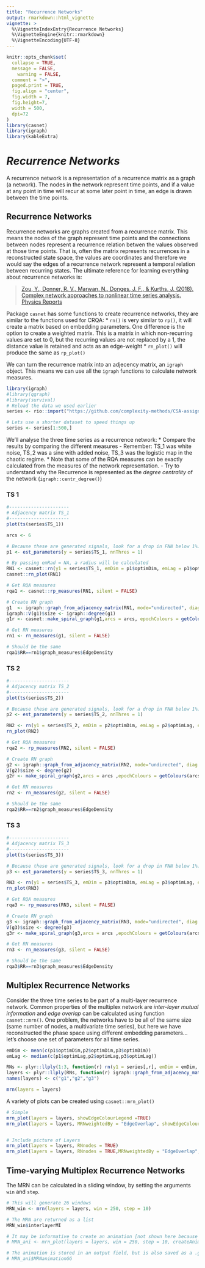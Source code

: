 ```yaml
---
title: "Recurrence Networks"
output: rmarkdown::html_vignette
vignette: >
  %\VignetteIndexEntry{Recurrence Networks}
  %\VignetteEngine{knitr::rmarkdown}
  %\VignetteEncoding{UTF-8}
---
```


```r

knitr::opts_chunk$set(
  collapse = TRUE,
  message = FALSE,
	warning = FALSE,
  comment = ">",
  paged.print = TRUE,
  fig.align = "center",
  fig.width = 7,
  fig.height=7,
  width = 500,
  dpi=72
)
library(casnet)
library(igraph)
library(kableExtra)
```

# *Recurrence Networks*

A recurrence network is a representation of a recurrence matrix as a graph (a network). The nodes in the network represent time points, and if a value at any point in time will recur at some later point in time, an edge is drawn between the time points.


## Recurrence Networks {.tabset .tabset-fade .tabset-pills}

Recurrence networks are graphs created from a recurrence matrix. This means the nodes of the graph represent time points and the connections between nodes represent a recurrence relation betwen the values observed at those time points. That is, often the matrix represents recurrences in a reconstructed state space, the values are coordinates and therefore we would say the edges of a recurrence network represent a temporal relation between recurring states. The ultimate reference for learning everything about recurrence networks is:

> [Zou, Y., Donner, R. V., Marwan, N., Donges, J. F., & Kurths, J. (2018). Complex network approaches to nonlinear time series analysis. Physics Reports](https://www.sciencedirect.com/science/article/abs/pii/S037015731830276X?via%3Dihub)


Package `casnet` has some functions to create recurrence networks, they are similar to the functions used for CRQA:
* `rn()` is very similar to `rp()`, it will create a matrix based on embedding parameters. One difference is the option to create a weighted matrix. This is a matrix in which non-recurring values are set to 0, but the recurring values are not replaced by a 1, the distance value is retained and acts as an edge-weight
* `rn_plot()` will produce the same as `rp_plot()`

We can turn the recurrence matrix into an adjecency matrix, an `igraph` object. This means we can use all the `igraph` functions to calculate network measures.

```r
library(igraph)
#library(qgraph)
#library(survival)
# Reload the data we used earlier
series <- rio::import("https://github.com/complexity-methods/CSA-assignments/raw/master/assignment_data/BasicTSA_arma/series.xlsx")

# Lets use a shorter dataset to speed things up
series <- series[1:500,]
```

We'll analyse the three time series as a recurrence network:
* Compare the results by comparing the different measures
   - Remember: TS_1 was white noise, TS_2 was a sine with added noise, TS_3 was the logistic map in the chaotic regime.
* Note that some of the RQA measures can be exactly calculated from the measures of the network representation.
   - Try to understand why the Recurrence is represented as the *degree centrality* of the network (`igraph::centr_degree()`)


### TS 1 {-}

```r
#----------------------
# Adjacency matrix TS_1
#----------------------
plot(ts(series$TS_1))

arcs <- 6

# Because these are generated signals, look for a drop in FNN below 1%.
p1 <- est_parameters(y = series$TS_1, nnThres = 1)

# By passing emRad = NA, a radius will be calculated
RN1 <- casnet::rn(y1 = series$TS_1, emDim = p1$optimDim, emLag = p1$optimLag, emRad = NA, targetValue = 0.05)
casnet::rn_plot(RN1)

# Get RQA measures
rqa1 <- casnet::rp_measures(RN1, silent = FALSE)

# Create RN graph
g1  <- igraph::graph_from_adjacency_matrix(RN1, mode="undirected", diag = FALSE)
igraph::V(g1)$size <- igraph::degree(g1)
g1r <- casnet::make_spiral_graph(g1,arcs = arcs, epochColours = getColours(arcs), markTimeBy = TRUE)

# Get RN measures
rn1 <- rn_measures(g1, silent = FALSE)

# Should be the same
rqa1$RR==rn1$graph_measures$EdgeDensity
```

### TS 2 {-}

```r
#----------------------
# Adjacency matrix TS_2
#----------------------
plot(ts(series$TS_2))

# Because these are generated signals, look for a drop in FNN below 1%.
p2 <- est_parameters(y = series$TS_2, nnThres = 1)

RN2 <- rn(y1 = series$TS_2, emDim = p2$optimDim, emLag = p2$optimLag, emRad = NA,  targetValue = 0.05)
rn_plot(RN2)

# Get RQA measures
rqa2 <- rp_measures(RN2, silent = FALSE)

# Create RN graph
g2 <- igraph::graph_from_adjacency_matrix(RN2, mode="undirected", diag = FALSE)
V(g2)$size <- degree(g2)
g2r <- make_spiral_graph(g2,arcs = arcs ,epochColours = getColours(arcs), markTimeBy = TRUE)

# Get RN measures
rn2 <- rn_measures(g2, silent = FALSE)

# Should be the same
rqa2$RR==rn2$graph_measures$EdgeDensity

```

### TS 3 {-}

```r
#----------------------
# Adjacency matrix TS_3
#----------------------
plot(ts(series$TS_3))

# Because these are generated signals, look for a drop in FNN below 1%.
p3 <- est_parameters(y = series$TS_3, nnThres = 1)

RN3 <- rn(y1 = series$TS_3, emDim = p3$optimDim, emLag = p3$optimLag, emRad = NA, targetValue = 0.05)
rn_plot(RN3)

# Get RQA measures
rqa3 <- rp_measures(RN3, silent = FALSE)

# Create RN graph
g3 <- igraph::graph_from_adjacency_matrix(RN3, mode="undirected", diag = FALSE)
V(g3)$size <- degree(g3)
g3r <- make_spiral_graph(g3,arcs = arcs ,epochColours = getColours(arcs), markTimeBy = TRUE)

# Get RN measures
rn3 <- rn_measures(g3, silent = FALSE)

# Should be the same
rqa3$RR==rn3$graph_measures$EdgeDensity
```


## Multiplex Recurrence Networks {.tabset .tabset-fade .tabset-pills}

Consider the three time series to be part of a multi-layer recurrence network.
Common properties of the multiplex network are _inter-layer mutual information_ and _edge overlap_ can be calculated using function `casnet::mrn()`. One problem, the networks have to be all of the same size (same number of nodes, a multivariate time series), but here we have reconstructed the phase space using different embedding parameters... let's choose one set of parameters for all time series. 

```r
emDim <- mean(c(p1$optimDim,p2$optimDim,p3$optimDim))
emLag <- median(c(p1$optimLag,p2$optimLag,p3$optimLag))

RNs <- plyr::llply(1:3, function(r) rn(y1 = series[,r], emDim = emDim, emLag = emLag, emRad = NA, targetValue = 0.05))
layers <- plyr::llply(RNs, function(r) igraph::graph_from_adjacency_matrix(r, mode="undirected", diag = FALSE))
names(layers) <- c("g1","g2","g3")

mrn(layers = layers)
```

A variety of plots can be created using `casnet::mrn_plot()`

```r

# Simple
mrn_plot(layers = layers, showEdgeColourLegend =TRUE)
mrn_plot(layers = layers, MRNweightedBy = "EdgeOverlap", showEdgeColourLegend =TRUE)


# Include picture of Layers 
mrn_plot(layers = layers, RNnodes = TRUE)
mrn_plot(layers = layers, RNnodes = TRUE,MRNweightedBy = "EdgeOverlap", showEdgeColourLegend =TRUE)
```
  
## Time-varying Multiplex Recurrence Networks {.tabset .tabset-fade .tabset-pills}

The MRN can be calculated in a sliding window, by setting the arguments `win` and `step`.

```r

# This will generate 26 windows
MRN_win <- mrn(layers = layers, win = 250, step = 10)

# The MRN are returned as a list
MRN_win$interlayerMI

# It may be informative to create an animation [not shown here because it displays in the Viewer]
# MRN_ani <- mrn_plot(layers = layers, win = 250, step = 10, createAnimation = TRUE)

# The animation is stored in an output field, but is also saved as a .gif, see the man pages for more options.
# MRN_ani$MRNanimationGG

```
  